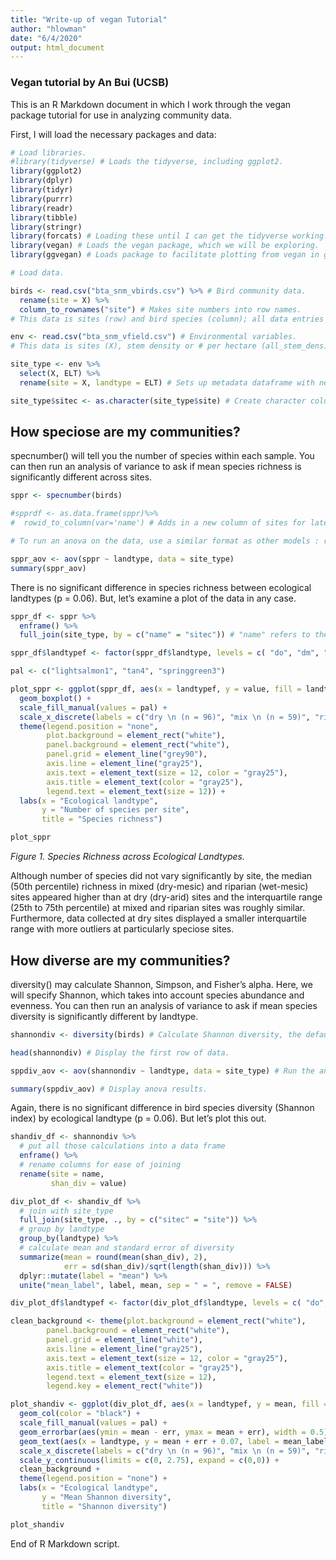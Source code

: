 ```yaml
---
title: "Write-up of vegan Tutorial"
author: "hlowman"
date: "6/4/2020"
output: html_document
---
```


### Vegan tutorial by An Bui (UCSB)

This is an R Markdown document in which I work through the vegan package tutorial for use in analyzing community data.

First, I will load the necessary packages and data:

```r

# Load libraries.
#library(tidyverse) # Loads the tidyverse, including ggplot2.
library(ggplot2)
library(dplyr)
library(tidyr)
library(purrr)
library(readr)
library(tibble)
library(stringr)
library(forcats) # Loading these until I can get the tidyverse working...
library(vegan) # Loads the vegan package, which we will be exploring.
library(ggvegan) # Loads package to facilitate plotting from vegan in ggplot2.

# Load data.

birds <- read.csv("bta_snm_vbirds.csv") %>% # Bird community data.
  rename(site = X) %>%
  column_to_rownames("site") # Makes site numbers into row names.
# This data is sites (row) and bird species (column); all data entries are counts.

env <- read.csv("bta_snm_vfield.csv") # Environmental variables.
# This data is sites (X), stem density or # per hectare (all_stem_dens),  large stem basal area (big_stem_bas), percent canopy cover (can_cov_meas), mean canopy height (can_heig_mea), and ecological landtype (ELT).

site_type <- env %>% 
  select(X, ELT) %>% 
  rename(site = X, landtype = ELT) # Sets up metadata dataframe with new columns names for use later.

site_type$sitec <- as.character(site_type$site) # Create character column, otherwise below will not work.

```

## How speciose are my communities?

specnumber() will tell you the number of species within each sample. You can then run an analysis of variance to ask if mean species richness is significantly different across sites.

```r

sppr <- specnumber(birds) 

#spprdf <- as.data.frame(sppr)%>%
#  rowid_to_column(var='name') # Adds in a new column of sites for later use.

# To run an anova on the data, use a similar format as other models : response ~ dependent, data = environmental grouping

sppr_aov <- aov(sppr ~ landtype, data = site_type)
summary(sppr_aov)

```

There is no significant difference in species richness between ecological landtypes (p = 0.06). But, let's examine a plot of the data in any case.

```r

sppr_df <- sppr %>% 
  enframe() %>% 
  full_join(site_type, by = c("name" = "sitec")) # "name" refers to the hidden column of characters numbering each of the sppr dataset values.

sppr_df$landtypef <- factor(sppr_df$landtype, levels = c( "do", "dm", "wm")) # Adds in new column for landtype as a leveled factor.

pal <- c("lightsalmon1", "tan4", "springgreen3")

plot_sppr <- ggplot(sppr_df, aes(x = landtypef, y = value, fill = landtypef)) +
  geom_boxplot() +
  scale_fill_manual(values = pal) +
  scale_x_discrete(labels = c("dry \n (n = 96)", "mix \n (n = 59)", "riparian \n (n = 55)")) +
  theme(legend.position = "none",
        plot.background = element_rect("white"),
        panel.background = element_rect("white"),
        panel.grid = element_line("grey90"),
        axis.line = element_line("gray25"),
        axis.text = element_text(size = 12, color = "gray25"),
        axis.title = element_text(color = "gray25"),
        legend.text = element_text(size = 12)) + 
  labs(x = "Ecological landtype",
       y = "Number of species per site",
       title = "Species richness")

plot_sppr

```
*Figure 1. Species Richness across Ecological Landtypes.*

Although number of species did not vary significantly by site, the median (50th percentile) richness in mixed (dry-mesic) and riparian (wet-mesic) sites appeared higher than at dry (dry-arid) sites and the interquartile range (25th to 75th percentile) at mixed and riparian sites was roughly similar. Furthermore, data collected at dry sites displayed a smaller interquartile range with more outliers at particularly speciose sites.

## How diverse are my communities?

diversity() may calculate Shannon, Simpson, and Fisher's alpha. Here, we will specify Shannon, which takes into account species abundance and evenness. You can then run an analysis of variance to ask if mean species diversity is significantly different by landtype.

```r

shannondiv <- diversity(birds) # Calculate Shannon diversity, the default for the index input.

head(shannondiv) # Display the first row of data.

sppdiv_aov <- aov(shannondiv ~ landtype, data = site_type) # Run the anova by landtype.

summary(sppdiv_aov) # Display anova results.

```

Again, there is no significant difference in bird species diversity (Shannon index) by ecological landtype (p = 0.06). But let's plot this out.

```r

shandiv_df <- shannondiv %>% 
  # put all those calculations into a data frame
  enframe() %>% 
  # rename columns for ease of joining
  rename(site = name,
         shan_div = value)

div_plot_df <- shandiv_df %>% 
  # join with site_type
  full_join(site_type, ., by = c("sitec" = "site")) %>% 
  # group by landtype
  group_by(landtype) %>% 
  # calculate mean and standard error of diversity
  summarize(mean = round(mean(shan_div), 2),
            err = sd(shan_div)/sqrt(length(shan_div))) %>% 
  dplyr::mutate(label = "mean") %>% 
  unite("mean_label", label, mean, sep = " = ", remove = FALSE)

div_plot_df$landtypef <- factor(div_plot_df$landtype, levels = c( "do", "dm", "wm")) # Adds in new column for landtype as a leveled factor.

clean_background <- theme(plot.background = element_rect("white"),
        panel.background = element_rect("white"),
        panel.grid = element_line("white"),
        axis.line = element_line("gray25"),
        axis.text = element_text(size = 12, color = "gray25"),
        axis.title = element_text(color = "gray25"),
        legend.text = element_text(size = 12),
        legend.key = element_rect("white"))

plot_shandiv <- ggplot(div_plot_df, aes(x = landtypef, y = mean, fill = landtypef)) +
  geom_col(color = "black") +
  scale_fill_manual(values = pal) +
  geom_errorbar(aes(ymin = mean - err, ymax = mean + err), width = 0.5) +
  geom_text(aes(x = landtype, y = mean + err + 0.07, label = mean_label)) +
  scale_x_discrete(labels = c("dry \n (n = 96)", "mix \n (n = 59)", "riparian \n (n = 55)")) +
  scale_y_continuous(limits = c(0, 2.75), expand = c(0,0)) +
  clean_background + 
  theme(legend.position = "none") +
  labs(x = "Ecological landtype",
       y = "Mean Shannon diversity",
       title = "Shannon diversity")

plot_shandiv

```


End of R Markdown script.
